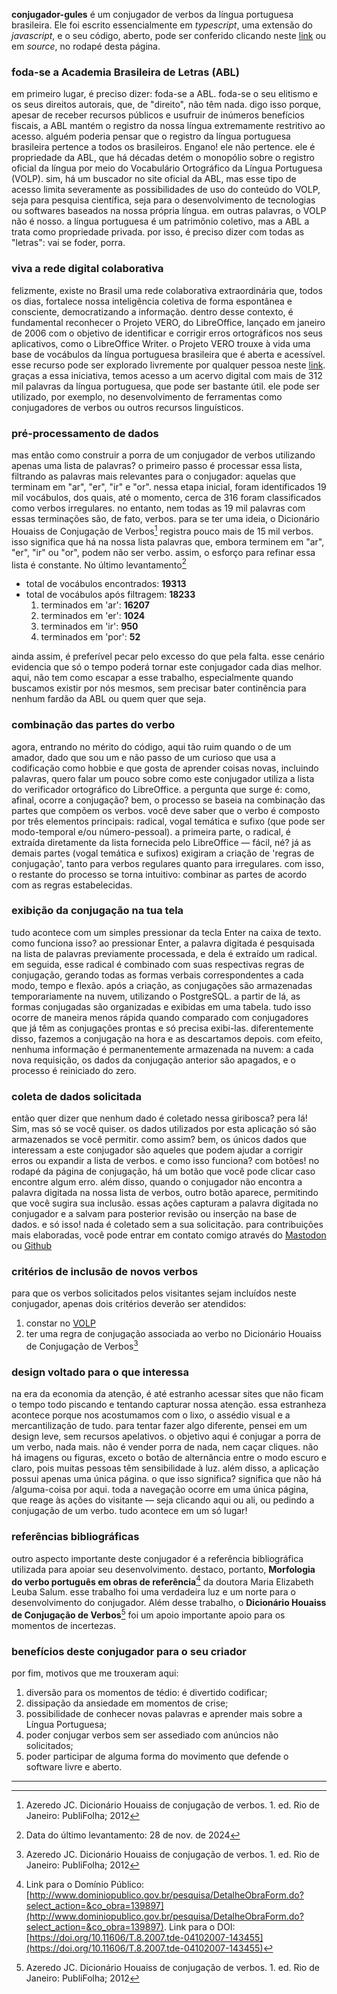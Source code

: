 
**conjugador-gules**
é um conjugador de verbos da língua portuguesa brasileira. Ele foi escrito essencialmente em 
_typescript_, uma extensão do _javascript_, e o seu código, aberto, pode ser
conferido clicando neste [link](https://github.com/renribsilva/conjugador) ou em _source_,
no rodapé desta página.

### foda-se a Academia Brasileira de Letras (ABL)

em primeiro lugar, é preciso dizer: foda-se a ABL. foda-se o seu elitismo 
e os seus direitos autorais, que, de "direito", não têm nada. digo isso porque, 
apesar de receber recursos públicos e usufruir de inúmeros benefícios fiscais, 
a ABL mantém o registro da nossa língua extremamente restritivo ao acesso.
alguém poderia pensar que o registro da língua portuguesa brasileira pertence
a todos os brasileiros. Engano! ele não pertence. ele é propriedade da ABL, 
que há décadas detém o monopólio sobre o registro oficial da língua por meio 
do Vocabulário Ortográfico da Língua Portuguesa (VOLP). sim, há um buscador
no site oficial da ABL, mas esse tipo de acesso limita severamente 
as possibilidades de uso do conteúdo do VOLP, 
seja para pesquisa científica, seja para o desenvolvimento de tecnologias ou softwares
baseados na nossa própria língua. em outras palavras, o VOLP não é nosso.
a língua portuguesa é um patrimônio coletivo, mas a ABL a trata como propriedade 
privada. por isso, é preciso dizer com todas as "letras": 
vai se foder, porra. 

### viva a rede digital colaborativa

felizmente, existe no Brasil uma rede colaborativa extraordinária que, todos os dias, 
fortalece nossa inteligência coletiva de forma espontânea e consciente, 
democratizando a informação. dentro desse contexto, é fundamental reconhecer o Projeto VERO, 
do LibreOffice, lançado em janeiro de 2006 com o objetivo de identificar e corrigir 
erros ortográficos nos seus aplicativos, como o LibreOffice Writer.
o Projeto VERO trouxe à vida uma base de vocábulos da língua portuguesa brasileira 
que é aberta e acessível. esse recurso pode ser explorado livremente por qualquer
pessoa neste [link](https://cgit.freedesktop.org/libreoffice/dictionaries/plain/pt_BR/pt_BR.dic). 
graças a essa iniciativa, temos acesso a um acervo digital com mais de 312 mil 
palavras da língua portuguesa, que pode ser bastante útil.
ele pode ser utilizado, por exemplo, no desenvolvimento de ferramentas como conjugadores
de verbos ou outros recursos linguísticos.

### pré-processamento de dados

mas então como construir a porra de um conjugador de verbos utilizando 
apenas uma lista de palavras? o primeiro passo é processar essa lista, 
filtrando as palavras mais relevantes para o conjugador: 
aquelas que terminam em "ar", "er", "ir" e "or". nessa etapa inicial, 
foram identificados 19 mil vocábulos, dos quais, até o momento, cerca de 316 foram 
classificados como verbos irregulares. no entanto, nem todas as 19 mil palavras 
com essas terminações são, de fato, verbos. para se ter uma ideia, o 
Dicionário Houaiss de Conjugação de Verbos[^1] registra pouco mais de 15 mil verbos. 
isso significa que há na nossa lista palavras que, embora 
terminem em "ar", "er", "ir" ou "or", podem não ser verbo. 
assim, o esforço para refinar essa lista é constante. No último levantamento[^2]

* total de vocábulos encontrados: **19313**
* total de vocábulos após filtragem: **18233**  
  1. terminados em 'ar': **16207**
  2. terminados em 'er': **1024**
  3. terminados em 'ir': **950**
  4. terminados em 'por': **52**

ainda assim, é preferível pecar pelo excesso do que pela falta. 
esse cenário evidencia que só o tempo poderá tornar este conjugador cada dias
melhor. aqui, não tem como escapar a 
esse trabalho, especialmente quando buscamos existir por nós mesmos,
sem precisar bater continência para nenhum fardão da ABL ou quem quer
que seja.

### combinação das partes do verbo

agora, entrando no mérito do código, aqui tão ruim quando o de um amador, dado que 
sou um e não passo de um curioso que usa a codificação como  hobbie e 
que gosta de aprender coisas novas, incluindo
palavras, quero falar um pouco sobre como este 
conjugador utiliza a lista do verificador ortográfico do LibreOffice. 
a pergunta que surge é: como, afinal, ocorre a conjugação? bem, o processo se baseia 
na combinação das partes que compõem os verbos. você deve saber que
o verbo é composto por três elementos principais: radical, vogal temática e 
sufixo (que pode ser modo-temporal e/ou número-pessoal). a primeira parte, 
o radical, é extraída diretamente da lista fornecida pelo LibreOffice — fácil, né?
já as demais partes (vogal temática e sufixos) exigiram a criação de 'regras de conjugação',
tanto para verbos regulares quanto para irregulares. com isso, 
o restante do processo se torna intuitivo: combinar as partes de acordo 
com as regras estabelecidas. 

### exibição da conjugação na tua tela

tudo acontece com um simples pressionar da tecla Enter na caixa de texto. 
como funciona isso? ao pressionar Enter, a palavra digitada é pesquisada na 
lista de palavras previamente processada, e dela é extraído um radical.
em seguida, esse radical é combinado com suas respectivas regras de conjugação, 
gerando todas as formas verbais correspondentes a cada modo, tempo e flexão. 
após a criação, as conjugações são armazenadas temporariamente na nuvem, 
utilizando o PostgreSQL. a partir de lá, as formas conjugadas são organizadas 
e exibidas em uma tabela. tudo isso ocorre de maneira menos rápida quando comparado
com conjugadores que já têm as conjugações prontas e só precisa exibi-las. 
diferentemente disso, fazemos a conjugação na hora e as descartamos depois. com efeito,
nenhuma informação é permanentemente armazenada na nuvem: 
a cada nova requisição, os dados da conjugação anterior são apagados, 
e o processo é reiniciado do zero.

### coleta de dados solicitada

então quer dizer que nenhum dado é coletado nessa giribosca?
pera lá! Sim, mas só se você quiser. os dados utilizados por esta aplicação
só são armazenados se você permitir. como assim? bem, os únicos dados que
interessam a este conjugador são aqueles que podem ajudar a corrigir erros ou
expandir a lista de verbos. e como isso funciona? com botões! no rodapé da página
de conjugação, há um botão que você pode clicar caso encontre algum erro.
além disso, quando o conjugador não encontra a palavra digitada na nossa 
lista de verbos, outro botão aparece, permitindo que você sugira sua inclusão.
essas ações capturam a palavra digitada no conjugador e a salvam para posterior
revisão ou inserção na base de dados. e só isso! nada é coletado sem a sua solicitação.
para contribuições mais elaboradas, você pode entrar em contato comigo através 
do [Mastodon](https://ursal.zone/@renribsilva) ou 
[Github](https://github.com/renribsilva/conjugador)

### critérios de inclusão de novos verbos

para que os verbos solicitados pelos visitantes sejam incluídos neste conjugador,
apenas dois critérios deverão ser atendidos:

1. constar no [VOLP](https://www.academia.org.br/nossa-lingua/busca-no-vocabulario)
2. ter uma regra de conjugação associada ao verbo no Dicionário Houaiss de Conjugação de Verbos[^1]

### design voltado para o que interessa

na era da economia da atenção, é até estranho acessar sites que não 
ficam o tempo todo piscando e tentando capturar nossa atenção. essa estranheza
acontece porque nos acostumamos com o lixo, o assédio visual e a mercantilização de tudo.
para tentar fazer algo diferente, pensei em um design leve, sem recursos apelativos. 
o objetivo aqui é conjugar a porra de um verbo, nada mais. não é vender porra de nada,
nem caçar cliques. não há imagens ou figuras, exceto o botão de alternância entre 
o modo escuro e claro, pois muitas pessoas têm sensibilidade à luz. 
além disso, a aplicação possui apenas uma única página. o que isso significa?
significa que não há /alguma-coisa por aqui. toda a navegação ocorre em uma única página,
que reage às ações do visitante — seja clicando aqui ou ali, ou pedindo a conjugação
 de um verbo. tudo acontece em um só lugar!

### referências bibliográficas

outro aspecto importante deste conjugador é a referência bibliográfica 
utilizada para apoiar seu desenvolvimento. destaco, portanto,
**Morfologia do verbo português em obras de referência**[^3]
da doutora Maria Elizabeth Leuba Salum. esse trabalho foi uma verdadeira luz 
e um norte para o desenvolvimento do conjugador. Além desse trabalho, o 
**Dicionário Houaiss de Conjugação de Verbos**[^1] 
foi um apoio importante apoio para os momentos de incertezas.

### benefícios deste conjugador para o seu criador

por fim, motivos que me trouxeram aqui:

1. diversão para os momentos de tédio: é divertido codificar;
1. dissipação da ansiedade em momentos de crise;
2. possibilidade de conhecer novas palavras e aprender mais sobre a Língua Portuguesa;
4. poder conjugar verbos sem ser assediado com anúncios não solicitados;
5. poder participar de alguma forma do movimento que defende o software livre e aberto.

---

[^1]: Azeredo JC. Dicionário Houaiss de conjugação de verbos. 1. ed. Rio de Janeiro: PubliFolha; 2012
[^2]: Data do último levantamento: 28 de nov. de 2024
[^3]: Link para o Domínio Público: [http://www.dominiopublico.gov.br/pesquisa/DetalheObraForm.do?select_action=&co_obra=139897](http://www.dominiopublico.gov.br/pesquisa/DetalheObraForm.do?select_action=&co_obra=139897). 
Link para o DOI: [https://doi.org/10.11606/T.8.2007.tde-04102007-143455](https://doi.org/10.11606/T.8.2007.tde-04102007-143455)